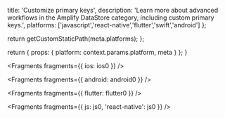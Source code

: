                   
  title: 'Customize primary keys',
  description: 'Learn more about advanced workflows in the Amplify DataStore category, including custom primary keys.',
  platforms: ['javascript','react-native','flutter','swift','android']
};

  return getCustomStaticPath(meta.platforms);
};

  return {
    props: {
      platform: context.params.platform,
      meta
    }
  };
}
          



<Fragments fragments={{ ios: ios0 }} />


<Fragments fragments={{ android: android0 }} />


<Fragments fragments={{ flutter: flutter0 }} />


<Fragments fragments={{ js: js0, 'react-native': js0 }} />
